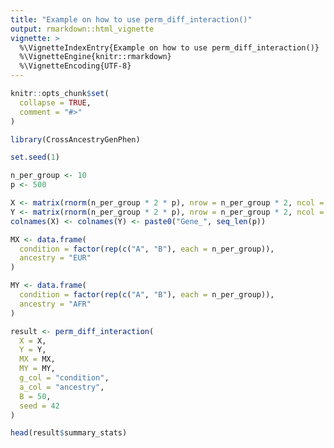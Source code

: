 ```yaml
---
title: "Example on how to use perm_diff_interaction()"
output: rmarkdown::html_vignette
vignette: >
  %\VignetteIndexEntry{Example on how to use perm_diff_interaction()}
  %\VignetteEngine{knitr::rmarkdown}
  %\VignetteEncoding{UTF-8}
---
```


```r
knitr::opts_chunk$set(
  collapse = TRUE,
  comment = "#>"
)
```

```r
library(CrossAncestryGenPhen)

set.seed(1)

n_per_group <- 10
p <- 500

X <- matrix(rnorm(n_per_group * 2 * p), nrow = n_per_group * 2, ncol = p)
Y <- matrix(rnorm(n_per_group * 2 * p), nrow = n_per_group * 2, ncol = p)
colnames(X) <- colnames(Y) <- paste0("Gene_", seq_len(p))

MX <- data.frame(
  condition = factor(rep(c("A", "B"), each = n_per_group)),
  ancestry = "EUR"
)

MY <- data.frame(
  condition = factor(rep(c("A", "B"), each = n_per_group)),
  ancestry = "AFR"
)

result <- perm_diff_interaction(
  X = X, 
  Y = Y,
  MX = MX, 
  MY = MY,
  g_col = "condition",
  a_col = "ancestry",
  B = 50,
  seed = 42
)

head(result$summary_stats)
```